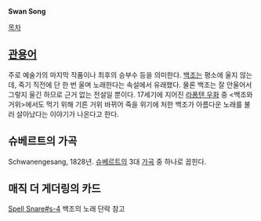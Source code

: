 '''Swan Song'''

[[목차]]

== [[관용어]] ==
주로 예술가의 마지막 작품이나 최후의 승부수 등을 의미한다. [[백조]]는 평소에 울지 않는데, 죽기 직전에 단 한 번 울며 노래한다는 속설에서 유래했다. 물론 백조는 잘 안울어서 그렇지 울긴 하므로 근거 없는 전설일 뿐이다. 17세기에 지어진 [[라퐁텐 우화]] 중 <백조와 거위>에서도 먹기 위해 기른 거위 바뀌어 죽을 위기에 처한 백조가 아름다운 노래를 불러 살아났다는 이야기가 나온다고 한다.

== 슈베르트의 가곡 ==
Schwanengesang, 1828년. [[슈베르트]]의 3대 [[가곡]] 중 하나로 꼽힌다.


== 매직 더 게더링의 카드 ==
[[Spell Snare#s-4]] 백조의 노래 단락 참고
